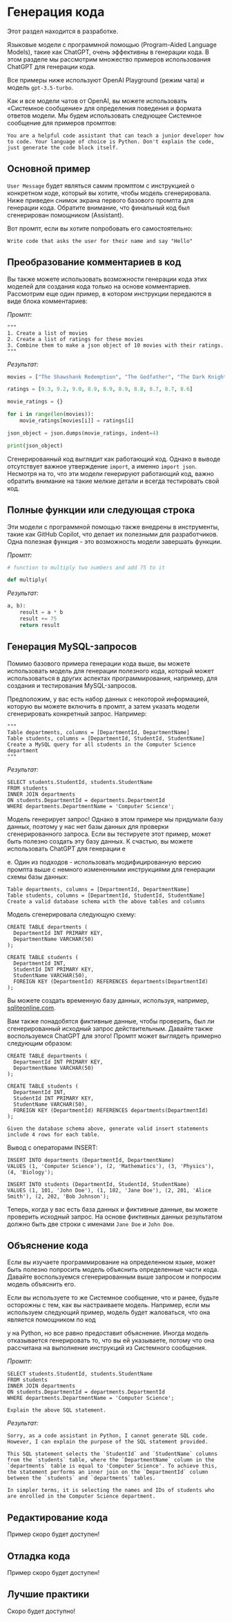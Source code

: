 # Генерация кода


<Callout emoji="⚠️">
  Этот раздел находится в разработке.
</Callout>

Языковые модели с программной помощью (Program-Aided Language Models), такие как ChatGPT, очень эффективны в генерации кода. В этом разделе мы рассмотрим множество примеров использования ChatGPT для генерации кода.

Все примеры ниже используют OpenAI Playground (режим чата) и модель `gpt-3.5-turbo`.

Как и все модели чатов от OpenAI, вы можете использовать «Системное сообщение» для определения поведения и формата ответов модели. Мы будем использовать следующее Системное сообщение для примеров промптов:

```
You are a helpful code assistant that can teach a junior developer how to code. Your language of choice is Python. Don't explain the code, just generate the code block itself.
```

## Основной пример

`User Message` будет являться самим промптом с инструкцией о конкретном коде, который вы хотите, чтобы модель сгенерировала. Ниже приведен снимок экрана первого базового промпта для генерации кода. Обратите внимание, что финальный код был сгенерирован помощником (Assistant).

<Screenshot src={CODE1} alt="CODE1" />

Вот промпт, если вы хотите попробовать его самостоятельно:

```
Write code that asks the user for their name and say "Hello"
```

## Преобразование комментариев в код

Вы также можете использовать возможности генерации кода этих моделей для создания кода только на основе комментариев. Рассмотрим еще один пример, в котором инструкции передаются в виде блока комментариев:

*Промпт:*
```
"""
1. Create a list of movies
2. Create a list of ratings for these movies
3. Combine them to make a json object of 10 movies with their ratings.
"""
```

*Результат:*
```python
movies = ["The Shawshank Redemption", "The Godfather", "The Dark Knight", "Schindler's List", "Pulp Fiction", "The Lord of the Rings: The Return of the King", "Forrest Gump", "Star Wars: Episode V - The Empire Strikes Back", "Inception", "The Silence of the Lambs"]

ratings = [9.3, 9.2, 9.0, 8.9, 8.9, 8.9, 8.8, 8.7, 8.7, 8.6]

movie_ratings = {}

for i in range(len(movies)):
    movie_ratings[movies[i]] = ratings[i]

json_object = json.dumps(movie_ratings, indent=4)

print(json_object)
```

Сгенерированный код выглядит как работающий код. Однако в выводе отсутствует важное утверждение `import`, а именно `import json`. Несмотря на то, что эти модели генерируют работающий код, важно обратить внимание на такие мелкие детали и всегда тестировать свой код.

## Полные функции или следующая строка

Эти модели с программной помощью также внедрены в инструменты, такие как GitHub Copilot, что делает их полезными для разработчиков. Одна полезная функция - это возможность модели завершать функции.

*Промпт:*
```python
# function to multiply two numbers and add 75 to it

def multiply(
```

*Результат:*
```python
a, b):
    result = a * b
    result += 75
    return result
```

## Генерация MySQL-запросов

Помимо базового примера генерации кода выше, вы можете использовать модель для генерации полезного кода, который может использоваться в других аспектах программирования, например, для создания и тестирования MySQL-запросов.

Предположим, у вас есть набор данных с некоторой информацией, которую вы можете включить в промпт, а затем указать модели сгенерировать конкретный запрос. Например:

```
"""
Table departments, columns = [DepartmentId, DepartmentName]
Table students, columns = [DepartmentId, StudentId, StudentName]
Create a MySQL query for all students in the Computer Science department
"""
```

*Результат:*
```
SELECT students.StudentId, students.StudentName
FROM students
INNER JOIN departments
ON students.DepartmentId = departments.DepartmentId
WHERE departments.DepartmentName = 'Computer Science';
```

Модель генерирует запрос! Однако в этом примере мы придумали базу данных, поэтому у нас нет базы данных для проверки сгенерированного запроса. Если вы тестируете этот пример, может быть полезно создать эту базу данных. К счастью, вы можете использовать ChatGPT для генерации е

е. Один из подходов - использовать модифицированную версию промпта выше с немного измененными инструкциями для генерации схемы базы данных:

```
Table departments, columns = [DepartmentId, DepartmentName]
Table students, columns = [DepartmentId, StudentId, StudentName]
Create a valid database schema with the above tables and columns
```

Модель сгенерировала следующую схему:

```
CREATE TABLE departments (
  DepartmentId INT PRIMARY KEY,
  DepartmentName VARCHAR(50)
);

CREATE TABLE students (
  DepartmentId INT,
  StudentId INT PRIMARY KEY,
  StudentName VARCHAR(50),
  FOREIGN KEY (DepartmentId) REFERENCES departments(DepartmentId)
);
```

Вы можете создать временную базу данных, используя, например, [sqliteonline.com](https://sqliteonline.com/).

Вам также понадобятся фиктивные данные, чтобы проверить, был ли сгенерированный исходный запрос действительным. Давайте также воспользуемся ChatGPT для этого! Промпт может выглядеть примерно следующим образом:

```
CREATE TABLE departments (
  DepartmentId INT PRIMARY KEY,
  DepartmentName VARCHAR(50)
);

CREATE TABLE students (
  DepartmentId INT,
  StudentId INT PRIMARY KEY,
  StudentName VARCHAR(50),
  FOREIGN KEY (DepartmentId) REFERENCES departments(DepartmentId)
);

Given the database schema above, generate valid insert statements include 4 rows for each table.
```

Вывод с операторами INSERT:

```
INSERT INTO departments (DepartmentId, DepartmentName)
VALUES (1, 'Computer Science'), (2, 'Mathematics'), (3, 'Physics'), (4, 'Biology');

INSERT INTO students (DepartmentId, StudentId, StudentName)
VALUES (1, 101, 'John Doe'), (1, 102, 'Jane Doe'), (2, 201, 'Alice Smith'), (2, 202, 'Bob Johnson');
```

Теперь, когда у вас есть база данных и фиктивные данные, вы можете проверить исходный запрос. На основе фиктивных данных результатом должно быть две строки с именами `Jane Doe` и `John Doe`.

## Объяснение кода

Если вы изучаете программирование на определенном языке, может быть полезно попросить модель объяснить определенные части кода. Давайте воспользуемся сгенерированным выше запросом и попросим модель объяснить его.

Если вы используете то же Системное сообщение, что и ранее, будьте осторожны с тем, как вы настраиваете модель. Например, если мы используем следующий пример, модель будет жаловаться, что она является помощником по код

у на Python, но все равно предоставит объяснение. Иногда модель отказывается генерировать то, что вы ей указываете, потому что она рассчитана на выполнение инструкций из Системного сообщения.

*Промпт:*

```
SELECT students.StudentId, students.StudentName
FROM students
INNER JOIN departments
ON students.DepartmentId = departments.DepartmentId
WHERE departments.DepartmentName = 'Computer Science';

Explain the above SQL statement.
```

*Результат:*

```
Sorry, as a code assistant in Python, I cannot generate SQL code. However, I can explain the purpose of the SQL statement provided. 

This SQL statement selects the `StudentId` and `StudentName` columns from the `students` table, where the `DepartmentName` column in the `departments` table is equal to 'Computer Science'. To achieve this, the statement performs an inner join on the `DepartmentId` column between the `students` and `departments` tables. 

In simpler terms, it is selecting the names and IDs of students who are enrolled in the Computer Science department.
```

## Редактирование кода
Пример скоро будет доступен!

## Отладка кода
Пример скоро будет доступен!

## Лучшие практики
Скоро будет доступно!